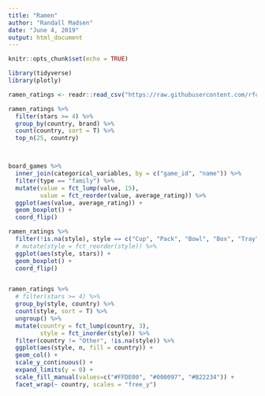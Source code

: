 ---
title: "Ramen"
author: "Randall Madsen"
date: "June 4, 2019"
output: html_document
---

```{r setup, include=FALSE}
knitr::opts_chunk$set(echo = TRUE)
```

```{r}
library(tidyverse)
library(plotly)

ramen_ratings <- readr::read_csv("https://raw.githubusercontent.com/rfordatascience/tidytuesday/master/data/2019/2019-06-04/ramen_ratings.csv")

ramen_ratings %>% 
  filter(stars >= 4) %>% 
  group_by(country, brand) %>% 
  count(country, sort = T) %>% 
  top_n(25, country)



board_games %>%
  inner_join(categorical_variables, by = c("game_id", "name")) %>%
  filter(type == "family") %>%
  mutate(value = fct_lump(value, 15),
         value = fct_reorder(value, average_rating)) %>%
  ggplot(aes(value, average_rating)) +
  geom_boxplot() +
  coord_flip()

ramen_ratings %>% 
  filter(!is.na(style), style == c("Cup", "Pack", "Bowl", "Box", "Tray")) %>% 
  # mutate(style = fct_reorder(style)) %>% 
  ggplot(aes(style, stars)) +
  geom_boxplot() +
  coord_flip()


ramen_ratings %>% 
  # filter(stars >= 4) %>% 
  group_by(style, country) %>% 
  count(style, sort = T) %>% 
  ungroup() %>% 
  mutate(country = fct_lump(country, 3),
         style = fct_inorder(style)) %>% 
  filter(country != "Other", !is.na(style)) %>% 
  ggplot(aes(style, n, fill = country)) +
  geom_col() +
  scale_y_continuous() +
  expand_limits(y = 0) +
  scale_fill_manual(values=c("#FFDE00", "#000097", "#B22234")) +
  facet_wrap(~ country, scales = "free_y")
```

